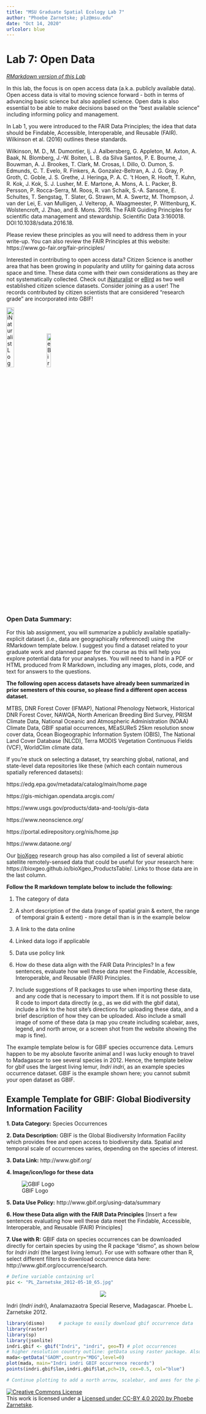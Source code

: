 ```yaml
---
title: "MSU Graduate Spatial Ecology Lab 7"
author: "Phoebe Zarnetske; plz@msu.edu"
date: "Oct 14, 2020"
urlcolor: blue
---
```


# Lab 7: Open Data

*[RMarkdown version of this Lab](lab7_opendata.Rmd)*

In this lab, the focus is on open access data (a.k.a. publicly available data). Open access data is vital to moving science forward - both in terms of advancing basic science but also applied science. Open data is also essential to be able to make decisions based on the "best available science" including informing policy and management. 

In Lab 1, you were introduced to the FAIR Data Principles; the idea that data should be Findable, Accessible, Interoperable, and Reusable (FAIR). Wilkinson et al. (2016) outlines these standards.

Wilkinson, M. D., M. Dumontier, Ij. J. Aalbersberg, G. Appleton, M. Axton, A. Baak, N. Blomberg, J.-W. Boiten, L. B. da Silva Santos, P. E. Bourne, J. Bouwman, A. J. Brookes, T. Clark, M. Crosas, I. Dillo, O. Dumon, S. Edmunds, C. T. Evelo, R. Finkers, A. Gonzalez-Beltran, A. J. G. Gray, P. Groth, C. Goble, J. S. Grethe, J. Heringa, P. A. C. ’t Hoen, R. Hooft, T. Kuhn, R. Kok, J. Kok, S. J. Lusher, M. E. Martone, A. Mons, A. L. Packer, B. Persson, P. Rocca-Serra, M. Roos, R. van Schaik, S.-A. Sansone, E. Schultes, T. Sengstag, T. Slater, G. Strawn, M. A. Swertz, M. Thompson, J. van der Lei, E. van Mulligen, J. Velterop, A. Waagmeester, P. Wittenburg, K. Wolstencroft, J. Zhao, and B. Mons. 2016. The FAIR Guiding Principles for scientific data management and stewardship. Scientific Data 3:160018. DOI:10.1038/sdata.2016.18.

Please review these principles as you will need to address them in your write-up. You can also review the FAIR Principles at this website: https://www.go-fair.org/fair-principles/

Interested in contributing to open access data? Citizen Science is another area that has been growing in popularity and utility for gaining data across space and time. These data come with their own considerations as they are not systematically collected. Check out [iNaturalist](https://www.inaturalist.org/) or [eBird](https://ebird.org/home) as two well established citizen science datasets. Consider joining as a user! The records contributed by citizen scientists that are considered "research grade" are incorporated into GBIF!

![iNaturalist Logo](https://static.inaturalist.org/sites/1-shareable_image.png?1573071871){height=20%, width=20%}
![eBird Logo](https://pbs.twimg.com/profile_images/1230924849754918912/zPviC75p.jpg){height=15%, width=15%}


### Open Data Summary: 
For this lab assignment, you will summarize a publicly available spatially-explicit dataset (i.e., data are geographically referenced) using the RMarkdown template below. I suggest you find a dataset related to your graduate work and planned paper for the course as this will help you explore potential data for your analyses. You will need to hand in a PDF or HTML produced from R Markdown, including any images, plots, code, and text for answers to the questions. 

**The following open access datasets have already been summarized in prior semesters of this course, so please find a different open access dataset.**

MTBS, DNR Forest Cover (IFMAP), National Phenology Network, Historical DNR Forest Cover, NAWQA, North American Breeding Bird Survey, PRISM Climate Data, National Oceanic and Atmospheric Administration (NOAA) Climate Data, GBIF spatial occurrences, MEaSUReS 25km resolution snow cover data, Ocean Biogeographic Information System (OBIS), The National Land Cover Database (NLCD), Terra MODIS Vegetation Continuous Fields (VCF), WorldClim climate data.

If you're stuck on selecting a dataset, try searching global, national, and state-level data repositories like these (which each contain numerous spatially referenced datasets):

https://edg.epa.gov/metadata/catalog/main/home.page

https://gis-michigan.opendata.arcgis.com/

https://www.usgs.gov/products/data-and-tools/gis-data

https://www.neonscience.org/

https://portal.edirepository.org/nis/home.jsp 

https://www.dataone.org/

Our [bioXgeo](https://www.communityecologylab.com/macrosystems-biology--patterns-of-biodiversity.html) research group has also compiled a list of several abiotic satellite remotely-sensed data that could be useful for your research here:
https://bioxgeo.github.io/bioXgeo_ProductsTable/. Links to those data are in the last column. 


**Follow the R markdown template below to include the following:** 

1) The category of data

2) A short description of the data (range of spatial grain & extent, the range of temporal grain & extent) - more detail than is in the example below

3) A link to the data online

4) Linked data logo if applicable

5) Data use policy link

6) How do these data align with the FAIR Data Principles? In a few sentences, evaluate how well these data meet the Findable, Accessible, Interoperable, and Reusable (FAIR) Principles.

7) Include suggestions of R packages to use when importing these data, and any code that is necessary to import them. If it is not possible to use R code to import data directly (e.g., as we did with the gbif data), include a link to the host site's directions for uploading these data, and a brief description of how they can be uploaded. Also include a small image of some of these data (a map you create including scalebar, axes, legend, and north arrow, or a screen shot from the website showing the map is fine). 


The example template below is for GBIF species occurrence data. Lemurs happen to be my absolute favorite animal and I was lucky enough to travel to Madagascar to see several species in 2012. Hence, the template below for gbif uses the largest living lemur, *Indri indri*, as an example species occurrence dataset. GBIF is the example shown here; you cannot submit your open dataset as GBIF. 


## Example Template for GBIF: Global Biodiversity Information Facility 
**1. Data Category:** Species Occurrences

**2. Data Description:** GBIF is the Global Biodiversity Information Facility which provides free and open access to biodiversity data. Spatial and temporal scale of occurrences varies, depending on the species of interest. 

**3. Data Link:** http://www.gbif.org/

**4. Image/icon/logo for these data**

![GBIF Logo](https://images.ctfassets.net/uo17ejk9rkwj/6RdPjbIsHs24Z4oKfyyfnN/ad54c59569946f61fd14c881a0a6b0fe/GBIF-2015-full-stacked.png)

**5. Data Use Policy:** http://www.gbif.org/using-data/summary

**6. How these Data align with the FAIR Data Principles** [Insert a few sentences evaluating how well these data meet the Findable, Accessible, Interoperable, and Reusable (FAIR) Principles]

**7. Use with R:** GBIF data on species occurrences can be downloaded directly for certain species by using the R package "dismo", as shown below for *Indri indri* (the largest living lemur). For use with software other than R, select different filters to download occurrence data here: http://www.gbif.org/occurrence/search.

```r
# Define variable containing url
pic <- "PL_Zarnetske_2012-05-10_65.jpg"
```
<center><img src="`r pic`"></center>
Indri (*Indri indri*), Analamazaotra Special Reserve, Madagascar. Phoebe L. Zarnetske 2012.


```r
library(dismo)     # package to easily download gbif occurrence data
library(raster)     
library(sp)
library(jsonlite)
indri.gbif <- gbif("Indri", "indri", geo=T) # plot occurrences
# higher resolution country outline: getData using raster package. Also see: http://www.gadm.org/
mada<-getData("GADM",country="MDG",level=0)
plot(mada, main="Indri indri GBIF occurrence records")
points(indri.gbif$lon,indri.gbif$lat,pch=19, cex=0.5, col="blue")

# Continue plotting to add a north arrow, scalebar, and axes for the plot.
```



<a rel="license" href="http://creativecommons.org/licenses/by/4.0/"><img alt="Creative Commons License" style="border-width:0" src="https://i.creativecommons.org/l/by/4.0/88x31.png" /></a><br />This work is licensed under a <a rel="license" href="http://creativecommons.org/licenses/by/4.0/">Licensed under CC-BY 4.0 2020 by Phoebe Zarnetske</a>.

